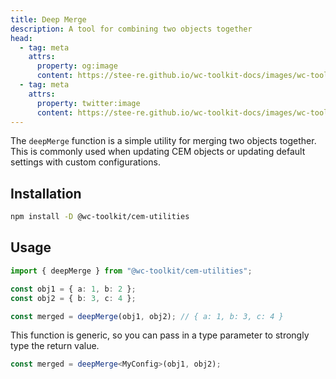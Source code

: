 ```yaml
---
title: Deep Merge
description: A tool for combining two objects together
head:
  - tag: meta
    attrs:
      property: og:image
      content: https://stee-re.github.io/wc-toolkit-docs/images/wc-toolkit_json.png
  - tag: meta
    attrs:
      property: twitter:image
      content: https://stee-re.github.io/wc-toolkit-docs/images/wc-toolkit_json.png
---
```


The `deepMerge` function is a simple utility for merging two objects together. This is commonly used when updating CEM objects or updating default settings with custom configurations.

## Installation

```bash
npm install -D @wc-toolkit/cem-utilities
```

## Usage

```ts
import { deepMerge } from "@wc-toolkit/cem-utilities";

const obj1 = { a: 1, b: 2 };
const obj2 = { b: 3, c: 4 };

const merged = deepMerge(obj1, obj2); // { a: 1, b: 3, c: 4 }
```

This function is generic, so you can pass in a type parameter to strongly type the return value.

```ts
const merged = deepMerge<MyConfig>(obj1, obj2);
```
